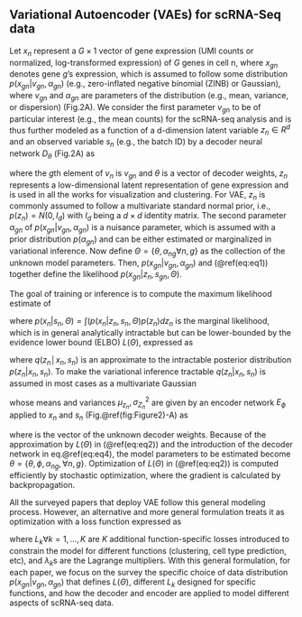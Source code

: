
## Variational Autoencoder (VAEs) for scRNA-Seq data {#ch-3-1}


Let $x_{n}$ represent a $G \times 1$ vector of gene expression (UMI counts or normalized, log-transformed expression) of $G$ genes in cell n, where $x_{gn}$ denotes gene $g$’s expression,  which is assumed to follow some distribution $p(x_{gn} \vert v_{gn}, \alpha_{gn} )$ (e.g., zero-inflated negative binomial (ZINB) or Gaussian), where $v_{gn}$ and $\alpha_{gn}$ are parameters of the distribution (e.g., mean, variance, or dispersion) (Fig.2A). We consider the first parameter $v_{gn}$ to be of particular interest (e.g., the mean counts) for the scRNA-seq analysis and is thus further modeled as a function of a d-dimension latent variable $z_{n} \in R^{d}$ and an observed variable $s_{n}$ (e.g., the batch ID) by a decoder neural network $D_{\theta}$ (Fig.2A) as

\begin{equation}
v_{n} = D_{\theta}(z_{n}, s_{n}) (\#eq:eq1)
\end{equation}



where the $g$th element of $v_{n}$ is $v_{gn}$ and $\theta$ is a vector of decoder weights, $z_{n}$ represents a low-dimensional latent representation of gene expression and is used in all the works for visualization and clustering.  For VAE, $z_{n}$ is commonly assumed to follow a multivariate standard normal prior, i.e., $p(z_{n})=N(0,I_{d})$ with $I_{d}$ being a $d \times d$ identity matrix. The second parameter $\alpha_{gn}$ of $p(x_{gn} \vert v_{gn}, \alpha_{gn})$ is a nuisance parameter, which is assumed with a prior distribution $p(\alpha_{gn})$ and can be either estimated or marginalized in variational inference. Now define $\Theta=\{\theta, \alpha_{ng}\forall{n},g\}$ as the collection of the unknown model parameters. Then, $p(x_{gn} \vert v_{gn}, \alpha_{gn})$ and (\@ref(eq:eq1)) together define the likelihood $p(x_{gn} \vert z_{n}, s_{gn}, \Theta)$.

The goal of training or inference is to compute the maximum likelihood estimate of \Theta 

\begin{equation}
    \hat{\Theta}_{ML} = argmax_{\Theta}\sum_{n=1}^{N}\log(x_{n} \vert s_{n},\Theta) \approx argmax_{\Theta}\sum_{n=1}^{N}\textit{L}(\Theta) (\#eq:eq2)
\end{equation}

where $p(x_{n}\vert s_{n},\Theta)=\int(p(x_{n} \vert z_{n}, s_{n}, \Theta)p(z_{n})\textit{d}z_{n}$ is the marginal likelihood, which is in general analytically intractable but can be lower-bounded by the evidence lower bound (ELBO) $\textit{L}(\Theta)$, expressed as

\begin{equation}
  \textit{L}(\Theta) = E_{q(z_{n} \vert x_{n},s_{n}, \Theta)}[\log{p(x_{n}\vert z_{n},s_{n}, \Theta)}] - D_{KL}[q(z_{n}\vert x_{n},s_{n},\Theta)\|p(z_{n})] (\#eq:eq3)
\end{equation}


where $q(z_{n}│x_{n},s_{n})$ is an approximate to the intractable posterior distribution $p(z_{n}\vert x_{n},s_{n})$. To make the variational inference tractable $q(z_{n}\vert x_{n},s_{n})$ is assumed in most cases as a multivariate Gaussian  

\begin{equation}
  q(z_{n} \vert x_{n},s_{n})= N(\mu_{z_{n}},diag({\sigma_{Z_{n}}}^2)) (\#eq:eq4)
\end{equation}


whose means and variances ${\mu_{z_{n}},{\sigma_{Z_{n}}}^2}$ are given by an encoder network $E_{\phi}$ applied to $x_{n}$ and $s_{n}$ (Fig.\@ref(fig:Figure2)-A) as


\begin{equation}
   {\mu_{z_{n}},{\sigma_{Z_{n}}}^2} = E_{\phi}(x_{n},s_{n}) (\#eq:eq5)
\end{equation}


where \pi is the vector of the unknown decoder weights. Because of the approximation by $\textit{L}(\Theta)$ in (\@ref(eq:eq2)) and the introduction of the decoder network in eq.\@ref(eq:eq4), the model parameters to be estimated become $\theta=\{ \theta,\phi, \alpha_{ng}, \forall{n}, g \}$. Optimization of $\textit{L}(\Theta)$ in (\@ref(eq:eq2)) is computed efficiently by stochastic optimization, where the gradient is calculated by backpropagation.


All the surveyed papers that deploy VAE follow this general modeling process. However, an alternative and more general formulation treats it as optimization with a loss function expressed as 

\begin{equation}
L(\Theta) = - L(\Theta) + \sum_{k=1}^{K}\lambda_{k}L_{k}(\Theta)(\#eq:eq6)
\end{equation}


where  $L_{k}\forall{k}=1,…,K$ are $K$ additional function-specific losses introduced to constrain the model for different functions (clustering, cell type prediction, etc), and $\lambda_{k}$s are the Lagrange multipliers. With this general formulation, for each paper, we focus on the survey the specific choice of data distribution $p(x_{gn} \vert v_{gn},\alpha_{gn})$ that defines $L(\Theta)$, different $L_{k}$ designed for specific functions, and how the decoder and encoder are applied to model different aspects of scRNA-seq data.








<!-- See Figure \@ref(fig:cars-plot). -->

<!-- ```{r cars-plot, fig.cap="The cars data.", echo=FALSE} -->
<!-- par(mar = c(4, 4, .2, .1)) -->
<!-- plot(cars)  # a scatterplot -->
<!-- ``` -->

<!-- Also see Equation \@ref(eq:mean). -->

<!-- \begin{equation} -->
<!-- \bar{X} = \frac{\sum_{i=1}^n X_i}{n} (\#eq:mean) -->
<!-- \end{equation} -->

<!-- And see Table \@ref(tab:mtcars). -->

<!-- ```{r mtcars, echo=FALSE} -->
<!-- knitr::kable(mtcars[1:5, 1:5], caption = "The mtcars data.") -->
<!-- ``` -->






